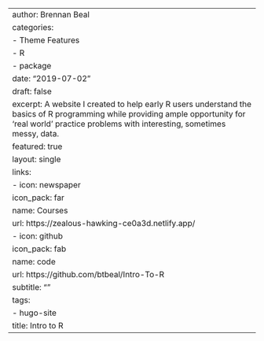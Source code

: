 ---
author: Brennan Beal
categories:
- Theme Features
- R
- package
date: "2019-07-02"
draft: false
excerpt: A website I created to help early R users understand the basics of R programming while providing ample opportunity for 'real world' practice problems with interesting, sometimes messy, data.
featured: true
layout: single
links:
- icon: newspaper
  icon_pack: far
  name: Courses
  url: https://zealous-hawking-ce0a3d.netlify.app/
- icon: github
  icon_pack: fab
  name: code
  url: https://github.com/btbeal/Intro-To-R
subtitle: ""
tags:
- hugo-site
title: Intro to R
---
